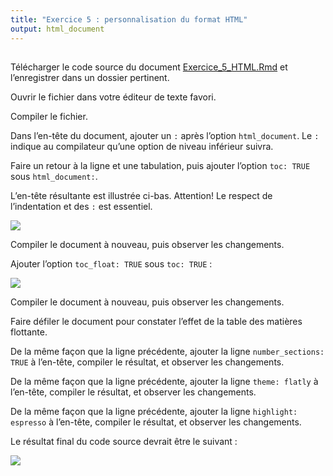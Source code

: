 ```yaml
---
title: "Exercice 5 : personnalisation du format HTML"
output: html_document
---
```


## 

Télécharger le code source du document
<a href="https://rawgit.com/LCULaval/OTC/gh-pages/exercices/Exercice_5_HTML.Rmd" download>Exercice_5_HTML.Rmd</a>
et l'enregistrer dans un dossier pertinent.

Ouvrir le fichier dans votre éditeur de texte favori.

Compiler le fichier.

Dans l'en-tête du document, ajouter un `:` après l'option `html_document`. Le `:` indique au compilateur qu'une option de niveau inférieur suivra.

Faire un retour à la ligne et une tabulation, puis ajouter l'option `toc: TRUE` sous `html_document:`.

L'en-tête résultante est illustrée ci-bas. Attention! Le respect de l'indentation et des `:` est essentiel.

![](C:\Users\Laurent\Documents\GitHub\OTC\images\img_exercice_4_3.jpg)

Compiler le document à nouveau, puis observer les changements.

Ajouter l'option `toc_float: TRUE` sous `toc: TRUE` : 

![](C:\Users\Laurent\Documents\GitHub\OTC\images\img_exercice_4_4.jpg)

Compiler le document à nouveau, puis observer les changements.

Faire défiler le document pour constater l'effet de la table des matières flottante.

De la même façon que la ligne précédente, ajouter la ligne `number_sections: TRUE` à l'en-tête, compiler le résultat, et observer les changements.

De la même façon que la ligne précédente, ajouter la ligne `theme: flatly` à l'en-tête, compiler le résultat, et observer les changements.

De la même façon que la ligne précédente, ajouter la ligne `highlight: espresso` à l'en-tête, compiler le résultat, et observer les changements.

Le résultat final du code source devrait être le suivant :

![](C:\Users\Laurent\Documents\GitHub\OTC\images\img_exercice_4_6.jpg)